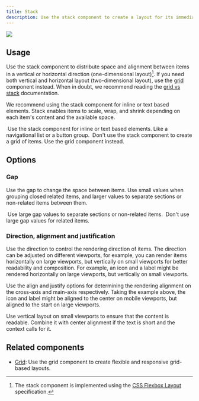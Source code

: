 ```yaml
---
title: Stack
description: Use the stack component to create a layout for its immediate children along the vertical or horizontal axis.
---
```



![](https://github.com/primer/brand/assets/912236/f04a87ce-a4ca-403b-8732-a8575a39437a)

## Usage

Use the stack component to distribute space and alignment between items in a vertical or horizontal direction (one-dimensional layout)[^1]. If you need both vertical and horizontal layout (two-dimensional layout), use the [grid](/components/Grid) component instead. When in doubt, we recommend reading the [grid vs stack](/components/Grid#grid-vs-stack) documentation.

We recommend using the stack component for inline or text based elements. Stack enables items to scale, wrap, and shrink depending on each item's content and the available space.

[^1]: The stack component is implemented using the [CSS Flexbox Layout](https://developer.mozilla.org/en-US/docs/Web/CSS/CSS_Flexible_Box_Layout) specification.

<DoDontContainer>
  <Do>
    <img
      src="https://github.com/primer/brand/assets/912236/3cfb1fc3-071c-478e-8104-543dcc823927"
      alt=""
    />
    <Caption>
      Use the stack component for inline or text based elements. Like a
      navigational list or a button group.
    </Caption>
  </Do>
  <Dont>
    <img
      src="https://github.com/primer/brand/assets/912236/53436826-515f-49d6-b33c-d84124f29aa4"
      alt=""
    />
    <Caption>
      Don't use the stack component to create a grid of items. Use the grid
      component instead.
    </Caption>
  </Dont>
</DoDontContainer>

## Options

### Gap

Use the gap to change the space between items. Use small values when grouping closed related items, and larger values to separate sections or non-related items between them.

<DoDontContainer>
  <Do>
    <img
      src="https://github.com/primer/brand/assets/912236/dd508033-0435-48af-9b0b-ab1881608d8e"
      alt=""
    />
    <Caption>
      Use large gap values to separate sections or non-related items.
    </Caption>
  </Do>
  <Dont>
    <img
      src="https://github.com/primer/brand/assets/912236/3e6974eb-2f80-4fee-9000-dc9fa31432a7"
      alt=""
    />
    <Caption>Don't use large gap values for related items.</Caption>
  </Dont>
</DoDontContainer>

### Direction, alignment and justification

Use the direction to control the rendering direction of items. The direction can be adjusted on different viewports, for example, you can render items horizontally on large viewports, but vertically on small viewports for better readability and composition. For example, an icon and a label might be rendered horizontally on large viewports, but vertically on small viewports.

Use the align and justify options for determining the rendering alignment on the cross-axis and main-axis respectively. Taking the example above, the icon and label might be aligned to the center on mobile viewports, but aligned to the start on large viewports.

<div>
  <CustomVideoPlayer
    width="100%"
    src="https://github.com/primer/brand/assets/912236/cd8eb55f-0f7e-40fd-bfdb-47ab8507370f"
  />
  <Caption>
    Use vertical layout on small viewports to ensure that the content is
    readable. Combine it with center alignment if the text is short and the
    context calls for it.
  </Caption>
</div>

## Related components

- [Grid](/components/Grid): Use the grid component to create flexible and responsive grid-based layouts.
